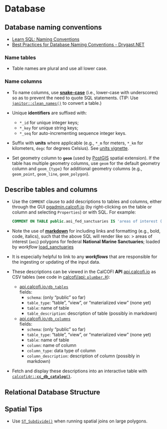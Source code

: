 # Database

## Database naming conventions

- [Learn SQL: Naming Conventions](https://www.sqlshack.com/learn-sql-naming-conventions/)
- [Best Practices for Database Naming Conventions - Drygast.NET](https://drygast.net/blog/post/database_naming_conventions)

### Name tables

- Table names are plural and use all lower case.

### Name columns

- To name columns, use [**snake-case**](https://cran.r-project.org/web/packages/snakecase/vignettes/introducing-the-snakecase-package.html) (i.e., lower-case with underscores) so as to prevent the need to quote SQL statements. (TIP: Use [`janitor::clean_names()`](https://sfirke.github.io/janitor/reference/clean_names.html) to convert a table.)

- Unique **identifiers** are suffixed with:
  - `*_id` for unique integer keys;
  - `*_key` for unique string keys;
  - `*_seq` for auto-incrementing sequence integer keys.

- Suffix with **units** where applicable (e.g., `*_m` for meters, `*_km` for kilometers, `degc` for degrees Celsius). See [units vignette](https://cran.r-project.org/web/packages/units/vignettes/measurement_units_in_R.html).

- Set geometry column to **`geom`** (used by [PostGIS](https://postgis.net) spatial extension). If the table has multiple geometry columns, use `geom` for the default geometry column and `geom_{type}` for additional geometry columns (e.g., `geom_point`, `geom_line`, `geom_polygon`).

## Describe tables and columns

- Use the `COMMENT` clause to add descriptions to tables and columns, either through the GUI [pgadmin.calcofi.io](https://pgadmin.calcofi.io/) (by right-clicking on the table or column and selecting `Properties`) or with SQL. For example:
  ```sql
  COMMENT ON TABLE public.aoi_fed_sanctuaries IS 'areas of interest (`aoi`) polygons for federal **National Marine Sanctuaries**; loaded by _workflow_ [load_sanctuaries](https://calcofi.io/workflows/load_sanctuaries.html)';
  ```

- Note the use of [**markdown**](https://www.markdownguide.org/cheat-sheet/) for including links and formatting (e.g., bold, code, italics), such that the above SQL will render like so:
  > areas of interest (`aoi`) polygons for federal **National Marine Sanctuaries**; loaded by _workflow_ [load_sanctuaries](https://calcofi.io/workflows/load_sanctuaries.html)

- It is especially helpful to link to any _**workflows**_ that are responsible for the ingesting or updating of the input data.

- These descriptions can be viewed in the CalCOFI **API** [api.calcofi.io](api.calcofi.io) as CSV tables (see code in [calcofi/api: `plumber.R`](https://github.com/CalCOFI/api/blob/8ad9d9ad62fd526d4b8da23357759f1ad196cb88/plumber.R#L916-L990)):
  - [api.calcofi.io`/db_tables`](https://api.calcofi.io/db_tables)\
    fields:\
    - `schema`: (only "public" so far)
    - `table_type`: "table", "view", or "materialized view" (none yet)
    - `table`: name of table
    - `table_description`: description of table (possibly in markdown)
  - [api.calcofi.io`/db_columns`](https://api.calcofi.io/db_columns)\
    fields:\
    - `schema`: (only "public" so far)
    - `table_type`: "table", "view", or "materialized view" (none yet)
    - `table`: name of table
    - `column`: name of column
    - `column_type`: data type of column
    - `column_description`: description of column (possibly in markdown)

- Fetch and display these descriptions into an interactive table with [`calcofi4r::`**`cc_db_catalog()`**](https://calcofi.io/calcofi4r/reference/cc_db_catalog.html).

## Relational Database Structure



## Spatial Tips

- Use [`ST_Subdivide()`](https://postgis.net/docs/ST_Subdivide.html) when running spatial joins on large polygons.

